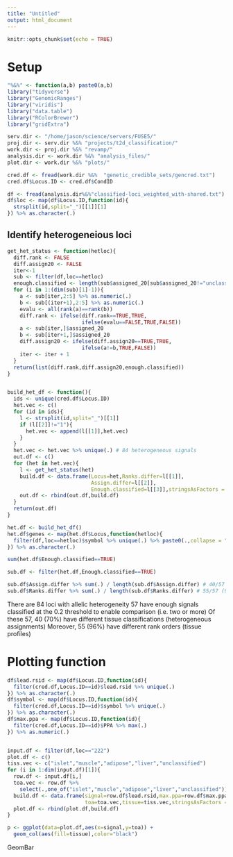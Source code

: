 ```yaml
---
title: "Untitled"
output: html_document
---
```


```r
knitr::opts_chunk$set(echo = TRUE)
```

# Setup 


```r

"%&%" <- function(a,b) paste0(a,b)
library("tidyverse")
library("GenomicRanges")
library("viridis")
library("data.table")
library("RColorBrewer")
library("gridExtra")

serv.dir <- "/home/jason/science/servers/FUSE5/"
proj.dir <- serv.dir %&% "projects/t2d_classification/"
work.dir <- proj.dir %&% "revamp/"
analysis.dir <- work.dir %&% "analysis_files/"
plot.dir <- work.dir %&% "plots/"

cred.df <- fread(work.dir %&%  "genetic_credible_sets/gencred.txt")
cred.df$Locus.ID <- cred.df$CondID

df <- fread(analysis.dir%&%"classified-loci_weighted_with-shared.txt")
df$loc <- map(df$Locus.ID,function(id){
  strsplit(id,split="_")[[1]][1]
}) %>% as.character(.)


```


## Identify heterogeneious loci 


```r

get_het_status <- function(hetloc){
  diff.rank <- FALSE
  diff.assign20 <- FALSE
  iter<-1
  sub <- filter(df,loc==hetloc)
  enough.classified <- length(sub$assigned_20[sub$assigned_20!="unclassified"]) >= 2
  for (i in 1:(dim(sub)[1]-1)){
    a <- sub[iter,2:5] %>% as.numeric(.)
    b <- sub[(iter+1),2:5] %>% as.numeric(.)
    evalu <- all(rank(a)==rank(b))
    diff.rank <- ifelse(diff.rank==TRUE,TRUE,
                        ifelse(evalu==FALSE,TRUE,FALSE))
    a <- sub[iter,]$assigned_20
    b <- sub[iter+1,]$assigned_20
    diff.assign20 <- ifelse(diff.assign20==TRUE,TRUE,
                        ifelse(a!=b,TRUE,FALSE))
    iter <- iter + 1 
  }
  return(list(diff.rank,diff.assign20,enough.classified))
}


build_het_df <- function(){
  ids <- unique(cred.df$Locus.ID)
  het.vec <- c()
  for (id in ids){
    l <- strsplit(id,split="_")[[1]]
    if (l[[2]]!="1"){
      het.vec <- append(l[[1]],het.vec)
    }
  }
  het.vec <- het.vec %>% unique(.) # 84 heterogeneous signals 
  out.df <- c()
  for (het in het.vec){
    l <- get_het_status(het)
    build.df <- data.frame(Locus=het,Ranks.differ=l[[1]],
                           Assign.differ=l[[2]],
                           Enough.classified=l[[3]],stringsAsFactors = F)
    out.df <- rbind(out.df,build.df)
  }  
  return(out.df)
}

```


```r

het.df <- build_het_df()
het.df$genes <- map(het.df$Locus,function(hetloc){
  filter(df,loc==hetloc)$symbol %>% unique(.) %>% paste0(.,collapse = ",")
}) %>% as.character(.)

sum(het.df$Enough.classified==TRUE)

sub.df <- filter(het.df,Enough.classified==TRUE)

sub.df$Assign.differ %>% sum(.) / length(sub.df$Assign.differ) # 40/57 (70%) 
sub.df$Ranks.differ %>% sum(.) / length(sub.df$Ranks.differ) # 55/57 (96%) with differing rank orders 

```

There are 84 loci with allelic heterogeneity 
57 have enough signals classified at the 0.2 threshold to enable comparison (i.e. two or more)
Of these 57, 40 (70%) have different tissue classifications (heterogeneous assignments) 
Moreover, 55 (96%) have different rank orders (tissue profiles) 


# Plotting function 

```r

df$lead.rsid <- map(df$Locus.ID,function(id){
  filter(cred.df,Locus.ID==id)$lead.rsid %>% unique(.)
}) %>% as.character(.)
df$symbol <- map(df$Locus.ID,function(id){
  filter(cred.df,Locus.ID==id)$symbol %>% unique(.)
}) %>% as.character(.)
df$max.ppa <- map(df$Locus.ID,function(id){
  filter(cred.df,Locus.ID==id)$PPA %>% max(.)
}) %>% as.numeric(.)


input.df <- filter(df,loc=="222")
plot.df <- c()
tiss.vec <- c("islet","muscle","adipose","liver","unclassified")
for (i in 1:dim(input.df)[1]){
  row.df <- input.df[i,]
  toa.vec <- row.df %>% 
    select(.,one_of("islet","muscle","adipose","liver","unclassified")) %>% as.numeric(.)
  build.df <- data.frame(signal=row.df$lead.rsid,max.ppa=row.df$max.ppa,
                         toa=toa.vec,tissue=tiss.vec,stringsAsFactors = FALSE)
  plot.df <- rbind(plot.df,build.df)
}

p <- ggplot(data=plot.df,aes(x=signal,y=toa)) + 
  geom_col(aes(fill=tissue),color="black")


```


GeomBar